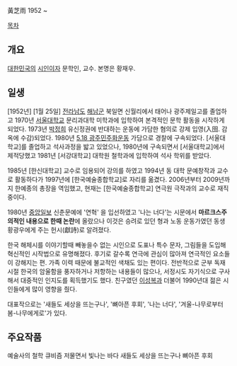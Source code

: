 黃芝雨 
1952 ~ 

[[목차]]
== 개요 ==
[[대한민국]]의 [[시인]]이자 문학인, 교수. 본명은 황재우.

== 일생 ==
[1952년] [1월 25일] [[전라남도]] [[해남군]] 북일면 신월리에서 태어나 광주제일고를 졸업하고 1970년 [[서울대학교]] 문리과대학 미학과에 입학하여 본격적인 문학 활동을 시작하게 되었다. 1973년 [[박정희]] 유신정권에 반대하는 운동에 가담한 혐의로 강제 입영(入囹. 감옥에 수감)되었다. 1980년 [[5.18 광주민주화운동]] 가담으로 경찰에 구속되었다. [서울대학교]를 졸업하고 석사과정을 밟고 있었으나, 1980년에 구속되면서 [서울대학교]에서 제적당했고 1981년 [서강대학교] 대학원 철학과에 입학하여 석사 학위를 받았다. 

1985년 [한신대학교] 교수로 임용되어 강의를 하였고 1994년 동 대학 문예창작과 교수로 활동하다가 1997년에 [한국예술종합학교]로 자리를 옮겼다. 2006년부터 2009년까지 한예종의 총장을 역임했고, 현재는 [한국예술종합학교] 연극원 극작과의 교수로 재직 중이다.

1980년 [[중앙일보]] 신춘문예에 '연혁' 을 입선하였고 '나는 너다'는 시문에서 '''마르크스주의적인 내용으로 한때 논란'''에 올랐으나 이것은 승려로 있던 형과 노동 운동가였던 동생 황광우에게 주는 헌시(獻詩)로 알려졌다. 

한국 해체시를 이야기할때 빼놓을수 없는 시인으로 도표나 특수 문자, 그림들을 도입해 혁신적인 시작법으로 유명해졌다. 후기로 갈수록 연극에 관심이 많아져 연극적인 요소들이 강해지는 편. 가족 이력 때문에 불교적인 색채도 있는 편이다. 전반적으로 군부 독재 시절 한국의 암울함을 풍자하거나 저항하는 내용들이 많으나, 서정시도 자기식으로 구사해서 대중적인 인지도를 획득했기도 했다. 친구였던 [[이성복]]과 더불어 1990년대 젊은 시인들에게 많이 영향을 줬다. 

대표작으로는 '새들도 세상을 뜨는구나', '뼈아픈 후회', '나는 너다', '겨울-나무로부터 봄-나무에게로'가 있다.
== 주요작품 == 
예술사의 철학 
큐비즘 
저물면서 빛나는 바다 
새들도 세상을 뜨는구나
뼈아픈 후회
